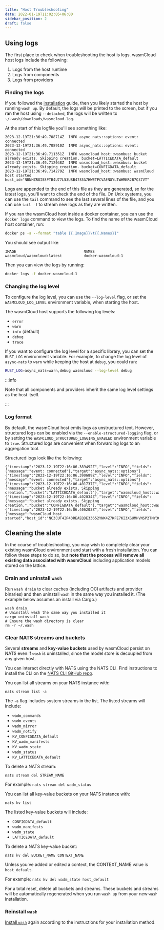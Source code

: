```yaml
---
title: "Host Troubleshooting"
date: 2022-01-19T11:02:05+06:00
sidebar_position: 2
draft: false
---
```



## Using logs

The first place to check when troubleshooting the host is logs. wasmCloud host logs include the following:

1. Logs from the host runtime
1. Logs from components
1. Logs from providers

### Finding the logs

<Tabs queryString="installation">
  <TabItem value="binary" label="wash" default>

If you followed the [installation](/docs/installation) guide, then you likely started the host by running `wash up`. By default, the logs will be printed to the screen, but if you ran the host using `--detached`, the logs will be written to `~/.wash/downloads/wasmcloud.log`. 

At the start of this logfile you'll see something like:

```
2023-12-19T21:36:49.708714Z  INFO async_nats::options: event: connected
2023-12-19T21:36:49.708910Z  INFO async_nats::options: event: connected
2023-12-19T21:36:49.711351Z  INFO wasmcloud_host::wasmbus: bucket already exists. Skipping creation. bucket=LATTICEDATA_default
2023-12-19T21:36:49.712048Z  INFO wasmcloud_host::wasmbus: bucket already exists. Skipping creation. bucket=CONFIGDATA_default
2023-12-19T21:36:49.714279Z  INFO wasmcloud_host::wasmbus: wasmCloud host started host_id="NBNHZROISSPTB4U77L53USB47S5A7HWETPCVAENGYLTWHMKR2B7Q37VT"
```

Logs are appended to the end of this file as they are generated, so for the latest logs, you'll want to check the end of the file. On Unix systems, you can use the `tail` command to see the last several lines of the file, and you can use `tail -f` to stream new logs as they are written.

  </TabItem>
  <TabItem value="docker" label="Docker">

If you ran the wasmCloud host inside a docker container, you can use the `docker logs` command to view the logs. To find the name of the wasmCloud host container, run:

```bash
docker ps -a --format "table {{.Image}}\t{{.Names}}"
```

You should see output like:

```
IMAGE                               NAMES
wasmcloud/wasmcloud:latest          docker-wasmcloud-1
```

Then you can view the logs by running:
    
```bash
docker logs -f docker-wasmcloud-1
```

  </TabItem>
</Tabs>

### Changing the log level

To configure the log level, you can use the `--log-level` flag, or set the `WASMCLOUD_LOG_LEVEL` environment variable, when starting the host.

The wasmCloud host supports the following log levels:
- `error`
- `warn`
- `info` (default)
- `debug`
- `trace`

If you want to configure the log level for a specific library, you can set the `RUST_LOG` environment variable. For example, to change the log level of `async-nats` to `warn` while keeping the host at `debug`, you could run:

```bash
RUST_LOG=async_nats=warn,debug wasmcloud --log-level debug
```

:::info

Note that all components and providers inherit the same log level settings as the host itself.

:::

### Log format

By default, the wasmCloud host emits logs as unstructured text. However, structured logs can be enabled via the `--enable-structured-logging` flag, or by setting the `WASMCLOUD_STRUCTURED_LOGGING_ENABLED` environment variable to `true`. Structured logs are convenient when forwarding logs to an aggregation tool.

Structured logs look like the following:

```
{"timestamp":"2023-12-19T22:16:06.389492Z","level":"INFO","fields":{"message":"event: connected"},"target":"async_nats::options"}
{"timestamp":"2023-12-19T22:16:06.390689Z","level":"INFO","fields":{"message":"event: connected"},"target":"async_nats::options"}
{"timestamp":"2023-12-19T22:16:06.401737Z","level":"INFO","fields":{"message":"bucket already exists. Skipping creation.","bucket":"LATTICEDATA_default"},"target":"wasmcloud_host::wasmbus"}
{"timestamp":"2023-12-19T22:16:06.402034Z","level":"INFO","fields":{"message":"bucket already exists. Skipping creation.","bucket":"CONFIGDATA_default"},"target":"wasmcloud_host::wasmbus"}
{"timestamp":"2023-12-19T22:16:06.406203Z","level":"INFO","fields":{"message":"wasmCloud host started","host_id":"NC3CUT4IP43REAEQDE33652YNK4Z7KFE7KI3XGUMHVNSP2TNY3CFAH4M"},"target":"wasmcloud_host::wasmbus"}
```

## Cleaning the slate

In the course of troubleshooting, you may wish to completely clear your existing wasmCloud environment and start with a fresh installation. You can follow these steps to do so, but **note that the process will remove all existing data associated with wasmCloud** including application models stored on the lattice.

### Drain and uninstall `wash`

Run `wash drain` to clear caches (including OCI artifacts and provider binaries) and then uninstall `wash` in the same way you installed it. (The example below assumes an install via Cargo.)

```shell
wash drain
# Uninstall wash the same way you installed it
cargo uninstall wash
# Ensure the wash directory is clear
rm -r ~/.wash
```

### Clear NATS streams and buckets 

Several **streams** and **key-value buckets** used by wasmCloud persist on NATS even if `wash` is uninstalled, since the model store is decoupled from any given host. 

You can interact directly with NATS using the NATS CLI. Find instructions to install the CLI on the [NATS CLI GitHub repo](https://github.com/nats-io/natscli). 

You can list all streams on your NATS instance with:

```shell
nats stream list -a
```

The `-a` flag includes system streams in the list. The listed streams will include:

* `wadm_commands`
* `wadm_events`
* `wadm_mirror`
* `wadm_notify`
* `KV_CONFIGDATA_default`
* `KV_wadm_manifests`
* `KV_wadm_state`
* `wadm_status`
* `KV_LATTICEDATA_default`

To delete a NATS stream:

```shell
nats stream del STREAM_NAME
```
For example: `nats stream del wadm_status`

You can list all key-value buckets on your NATS instance with:

```shell
nats kv list
```

The listed key-value buckets will include:

* `CONFIGDATA_default`
* `wadm_manifests`
* `wadm_state`
* `LATTICEDATA_default`

To delete a NATS key-value bucket:

```shell
nats kv del BUCKET_NAME CONTEXT_NAME
```
Unless you've added or edited a context, the CONTEXT_NAME value is `host_default`.

For example: `nats kv del wadm_state host_default`

For a total reset, delete all buckets and streams. These buckets and streams will be automatically regenerated when you run `wash up` from your new `wash` installation. 

### Reinstall `wash`

[Install `wash`](https://wasmcloud.com/docs/installation) again according to the instructions for your installation method.


